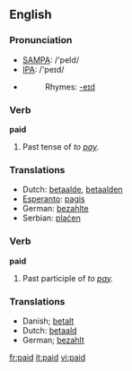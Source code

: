 ==English==

{{rank|brother|I've|longer|476|paid|art|neither|suddenly}}

===Pronunciation===
*[[w:SAMPA|SAMPA]]: /'peId/
*[[w:IPA|IPA]]: /'peɪd/
*{{audio|en-us-paid.ogg|Audio (US)}}
*:Rhymes: [[Rhymes:English:-eɪd|-eɪd]]

===Verb===
'''paid'''
# Past tense of ''to [[pay]].''

===Translations===
*Dutch: [[betaalde]], [[betaalden]]
*[[Esperanto]]: [[pagis]]
*German: [[bezahlte]]
*Serbian: [[plaćen]]

===Verb===
'''paid'''
# Past participle of ''to [[pay]].''

===Translations===
*Danish; [[betalt]]
*Dutch: [[betaald]]
*German; [[bezahlt]]

[[fr:paid]]
[[it:paid]]
[[vi:paid]]